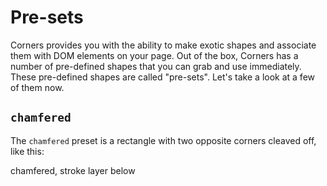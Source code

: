 
# Pre-sets

Corners provides you with the ability to make exotic shapes and associate them with DOM elements on your page. Out of the box, Corners has a number of pre-defined shapes that you can grab and use immediately. These pre-defined shapes are called "pre-sets". Let's take a look at a few of them now.

## `chamfered`

The `chamfered` preset is a rectangle with two opposite corners cleaved off, like this:

<ChamferedDivWithStroke>chamfered, stroke layer below</ChamferedDivWithStroke>
